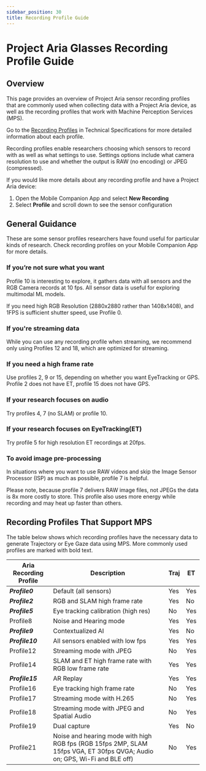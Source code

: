 ```yaml
---
sidebar_position: 30
title: Recording Profile Guide
---
```


# Project Aria Glasses Recording Profile Guide

## Overview

This page provides an overview of Project Aria sensor recording profiles that are commonly used when collecting data with a Project Aria device, as well as the recording profiles that work with Machine Perception Services (MPS).

Go to the [Recording Profiles](tech_spec/recording_profiles.mdx) in Technical Specifications for more detailed information about each profile.

Recording profiles enable researchers choosing which sensors to record with as well as what settings to use. Settings options include what camera resolution to use and whether the output is RAW (no encoding) or JPEG (compressed).

If you would like more details about any recording profile and have a Project Aria device:

1. Open the Mobile Companion App and select **New Recording**
2. Select **Profile** and scroll down to see the sensor configuration


## General Guidance

These are some sensor profiles researchers have found useful for particular kinds of research. Check recording profiles on your Mobile Companion App for more details.

### If you’re not sure what you want

Profile 10 is interesting to explore, it gathers data with all sensors and the RGB Camera records at 10 fps. All sensor data is useful for exploring multimodal ML models.

If you need high RGB Resolution (2880x2880 rather than 1408x1408), and 1FPS is sufficient shutter speed, use Profile 0.

### If you're streaming data

While you can use any recording profile when streaming, we recommend only using Profiles 12 and 18, which are optimized for streaming.

### If you need a high frame rate

Use profiles 2, 9 or 15, depending on whether you want EyeTracking or GPS. Profile 2 does not have ET, profile 15 does not have GPS.

### If your research focuses on audio

Try profiles 4, 7 (no SLAM) or profile 10.

### If your research focuses on EyeTracking(ET)

Try profile 5 for high resolution ET recordings at 20fps.

### To avoid image pre-processing

In situations where you want to use RAW videos and skip the Image Sensor Processor (ISP) as much as possible, profile 7 is helpful.

Please note, because profile 7 delivers RAW image files, not JPEGs the data is 8x more costly to store. This profile also uses more energy while recording and may heat up faster than others.



## Recording Profiles That Support MPS

The table below shows which recording profiles have the necessary data to generate Trajectory or Eye Gaze data using MPS. More commonly used profiles are marked with bold text.


|Aria Recording Profile	|Description	|Traj	|ET	|
|---	|---	|---	|---	|
|***Profile0***	|Default (all sensors)	|Yes	|Yes	|
|***Profile2***	|RGB and SLAM high frame rate	|Yes	|No	|
|***Profile5***	|Eye tracking calibration (high res)	|No	|Yes	|
|Profile8	|Noise and Hearing mode	|Yes	|Yes	|
|***Profile9***	|Contextualized AI	|Yes	|No	|
|***Profile10***	|All sensors enabled with low fps	|Yes	|Yes	|
|Profile12	|Streaming mode with JPEG	|No	|Yes	|
|Profile14	|SLAM and ET high frame rate with RGB low frame rate	|Yes	|Yes	|
|***Profile15***	|AR Replay	|Yes	|Yes	|
|Profile16	|Eye tracking high frame rate	|No	|Yes	|
|Profile17	|Streaming mode with H.265	|No	|Yes	|
|Profile18	|Streaming mode with JPEG and Spatial Audio	|No	|Yes	|
|Profile19	|Dual capture	|Yes	|No	|
|Profile21	|Noise and hearing mode with high RGB fps (RGB 15fps 2MP, SLAM 15fps VGA, ET 30fps QVGA; Audio on; GPS, Wi-Fi and BLE off)	|No	|Yes	|
